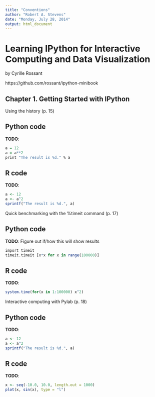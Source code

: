 ---
title: "Conventions"
author: "Robert A. Stevens"
date: "Monday, July 28, 2014"
output: html_document
---

# Learning IPython for Interactive Computing and Data Visualization

by Cyrille Rossant

https://github.com/rossant/ipython-minibook

## Chapter 1. Getting Started with IPython

Using the history (p. 15)

## Python code

**TODO**:  

```{r, engine='python'}
a = 12
a = a**2
print "The result is %d." % a
```

## R code

**TODO**:  

```{r, results="hold", collapse=TRUE}
a <- 12
a <- a^2
sprintf("The result is %d.", a)
```

Quick benchmarking with the %timeit command (p. 17)

## Python code

**TODO**:  Figure out if/how this will show results

```{r, engine='python'}
import timeit
timeit.timeit [x*x for x in range(100000)]
```

## R code

**TODO**:  

```{r, results="hold", collapse=TRUE}
system.time(for(x in 1:100000) x^2)
```

Interactive computing with Pylab (p. 18)

## Python code

**TODO**:  

```{r, engine='python'}
a <- 12
a <- a^2
sprintf("The result is %d.", a)
```

## R code

**TODO**:  

```{r, results="hold", collapse=TRUE}
x <- seq(-10.0, 10.0, length.out = 1000)
plot(x, sin(x), type = "l")
```
